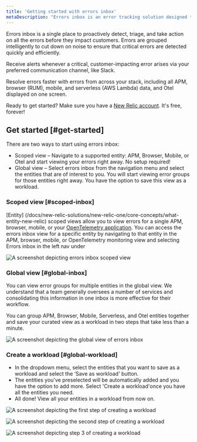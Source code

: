 ```yaml
---
title: 'Getting started with errors inbox'
metaDescription: "Errors inbox is an error tracking solution designed to give you the tools to proactively detect, triage, and resolve errors across your full application stack."
---
```






Errors inbox is a single place to proactively detect, triage, and take action on all the errors before they impact customers. Errors are grouped intelligently  to cut down on noise to ensure that critical errors are detected quickly and efficiently.

Receive alerts whenever a critical, customer-impacting error arises via your preferred communication channel, like Slack.

Resolve errors faster with errors from across your stack, including all APM, browser (RUM), mobile, and serverless (AWS Lambda) data, and Otel displayed on one screen.

Ready to get started? Make sure you have a [New Relic account](https://newrelic.com/signup). It's free, forever!

## Get started [#get-started]

There are two ways to start using errors inbox: 

* Scoped view – Navigate to a supported entity: APM, Browser, Mobile, or Otel and start viewing your errors right away. No setup required! 
* Global view – Select errors inbox from the navigation menu and select the entities that are of interest to you. You will start viewing error groups for those entities right away. You have the option to save this view as a workload.

### Scoped view [#scoped-inbox]
[Entity] (/docs/new-relic-solutions/new-relic-one/core-concepts/what-entity-new-relic) scoped views allow you to view errors for a single APM, browser, mobile, or your
[OpenTelemetry application](/docs/more-integrations/open-source-telemetry-integrations/opentelemetry/opentelemetry-introduction/#benefits). You can access the errors inbox view for a specific entity by navigating to that entity in the APM, browser, mobile, or OpenTelemetry monitoring view and selecting Errors inbox in the left nav under

<img
  title="Scoped view "
  alt="A screenshot depicting errors inbox scoped view"
  src={errorsinboxScopedView}
/>
 
 ###  Global view [#global-inbox]

You can view error groups for multiple entities in the global view. We understand that a team generally oversees a number of services and consolidating this information in one inbox is more effective for their workflow. 

You can group APM, Browser, Mobile, Serverless, and Otel entities together and save your curated view as a workload in two steps that take less than a minute. 

<img
  title="Global view"
  alt="A screenshot depicting the global view of errors inbox"
  src={errorsinboxGlobalView}
/>
 
  ###  Create a workload [#global-workload]
  
* In the dropdown menu, select the entities that you want to save as a workload and select the ‘Save as workload' button. 
* The entities you've preselected will be automatically added and you have the option to add more. Select  'Create a workload'once you have all the entities you need. 
* All done! View all your entities in a workload from now on.

<img
  title="Step 1"
  alt="A screenshot depicting the first step of creating a workload"
  src={errorsinboxCreateaWorkloadStep1}
/>

<img
  title="Step 2"
  alt="A screenshot depicting the second step of creating a workload"
  src={errorsinboxCreateaWorkloadStep2}
/>


<img
  title="Step 3"
  alt="A screenshot depicting step 3 of creating a workload"
  src={errorsinboxCreateaWorkloadStep3}
/>

